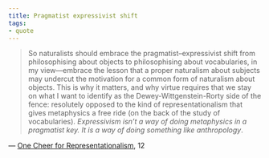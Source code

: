 ```yaml
---
title: Pragmatist expressivist shift
tags:
- quote
---
```


> So naturalists should embrace the pragmatist–expressivist shift from philosophising about objects to philosophising about vocabularies, in my view—embrace the lesson that a proper naturalism about subjects may undercut the motivation for a common form of naturalism about objects. This is why it matters, and why virtue requires that we stay on what I want to identify as the Dewey-Wittgenstein-Rorty side of the fence: resolutely opposed to the kind of representationalism that gives metaphysics a free ride (on the back of the study of vocabularies). *Expressivism isn’t a way of doing metaphysics in a pragmatist key. It is a way of doing something like anthropology*.


— [One Cheer for Representationalism](/docs/phil/works/One Cheer for Representationalism.html), 12
